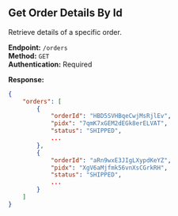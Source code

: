## Get Order Details By Id

Retrieve details of a specific order.

**Endpoint:** `/orders`\
**Method:** `GET`\
**Authentication:** Required

**Response:**

```json
{
	"orders": [
		{
			"orderId": "HBD5SVHBqeCwjMsRjlEv",
			"pidx": "7qmK7xGEM2dEGk8erELVAT",
			"status": "SHIPPED",
            ...
		},
		{
			"orderId": "aRn9wxE3JIgLXypdKeYZ",
			"pidx": "XgV6aMjfmk56vnXsCGrkRH",
			"status": "SHIPPED",
            ...
		}
	]
}
```
